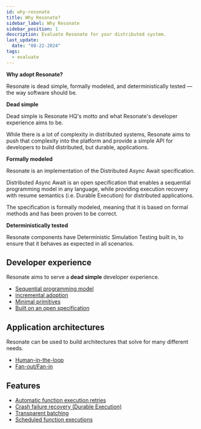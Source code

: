 ```yaml
---
id: why-resonate
title: Why Resonate?
sidebar_label: Why Resonate
sidebar_position: 1
description: Evaluate Resonate for your distributed system.
last_update:
  date: "08-22-2024"
tags:
  - evaluate
---
```


**Why adopt Resonate?**

Resonate is dead simple, formally modeled, and deterministically tested — the way software should be.

**Dead simple**

Dead simple is Resonate HQ's motto and what Resonate's developer experience aims to be.

While there is a lot of complexity in distributed systems, Resonate aims to push that complexity into the platform and provide a simple API for developers to build distributed, but durable, applications.

**Formally modeled**

Resonate is an implementation of the Distributed Async Await specification.

Distributed Async Await is an open specification that enables a sequential programming model in any language, while providing execution recovery with resume semantics (i.e. Durable Execution) for distributed applications.

The specification is formally modeled, meaning that it is based on formal methods and has been proven to be correct.

**Deterministically tested**

Resonate components have Deterministic Simulation Testing built in, to ensure that it behaves as expected in all scenarios.

## Developer experience

Resonate aims to serve a **dead simple** developer experience.

- [Sequential programming model](/evaluate/developer-experience/sequential-programming-model)
- [incremental adoption](/evaluate/developer-experience/incremental-adoption)
- [Minimal primitives](/evaluate/developer-experience/minimal-primitives)
- [Built on an open specification](/evaluate/developer-experience/open-specification)

## Application architectures

Resonate can be used to build architectures that solve for many different needs.

- [Human-in-the-loop](/evaluate/application-architectures/human-in-the-loop)
- [Fan-out/Fan-in](/evaluate/application-architectures/fan-out-fan-in)

## Features

- [Automatic function execution retries](/evaluate/features/execution-retries)
- [Crash failure recovery (Durable Execution)](/evaluate/features/recovery)
- [Transparent batching](/evaluate/features/transparent-batching)
- [Scheduled function executions](/evaluate/features/scheduled-executions)
